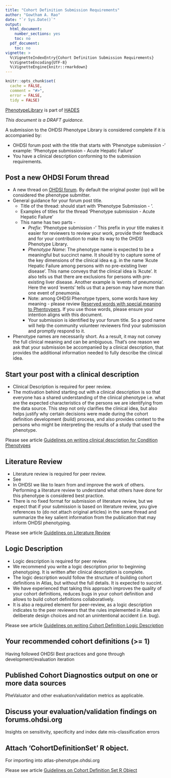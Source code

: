 ```yaml
---
title: "Cohort Definition Submission Requirements"
author: "Gowtham A. Rao"
date: "`r Sys.Date()`"
output:
  html_document:
    number_sections: yes
    toc: no  
  pdf_document: 
    toc: no     
vignette: >
  %\VignetteIndexEntry{Cohort Definition Submission Requirements}
  %\VignetteEncoding{UTF-8}    
  %\VignetteEngine{knitr::rmarkdown}
---
```


```r
knitr::opts_chunk$set(
  cache = FALSE,
  comment = "#>",
  error = FALSE,
  tidy = FALSE)
```

[PhenotypeLibrary](https://github.com/OHDSI/PhenotypeLibrary) is part of [HADES](https://ohdsi.github.io/Hades/)

*This document is a DRAFT guidance.*

A submission to the OHDSI Phenotype Library is considered complete if it is accompanied by:

- OHDSI forum post with the title that starts with 'Phenotype submission -' example: 'Phenotype submission - Acute Hepatic Failure'
- You have a clinical description conforming to the submission requirements.

## Post a new OHDSI Forum thread 
- A new thread on [OHDSI forum](forums.ohdsi.org). By default the original poster (op) will be considered the phenotype submitter. 
- General guidance for your forum post title. 
    - Title of the thread: should start with ‘Phenotype Submission - ‘. 
    - Examples of titles for the thread ‘Phenotype submission - Acute Hepatic Failure’
    - This name has two parts - 
        - *Prefix*: ‘Phenotype submission -’ This prefix in your title makes it easier for reviewers to review your work, provide their feedback and for your contribution to make its way to the OHDSI Phenotype Library.
        - *Phenotype Name*: The phenotype name is expected to be a meaningful but succinct name. It should try to capture some of the key dimensions of the clinical idea e.g. in the name ‘Acute Hepatic Failure among persons with no pre-existing liver disease’. This name conveys that the clinical idea is ‘Acute’. It also tells us that there are exclusions for persons with pre-existing liver disease. Another example is ‘events of pneumonia’. Here the word ‘events’ tells us that a person may have more than one event of pneumonia. 
        - Note: among OHDSI Phenotype typers, some words have key meaning - please review [Reserved words with special meaning to Phentoypers](https://ohdsi.github.io/PhenotypeLibrary/articles/ReservedWordsWithSpecialMeaningToPhenotypers.html). If you use those words, please ensure your intention aligns with this document.
        - Your submission is identified by your forum title. So a good name will help the community volunteer reviewers find your submission and promptly respond to it.
- Phenotype names are necessarily short. As a result, it may not convey the full clinical meaning and can be ambiguous. That's one reason we ask that your submission be accompanied by a clinical description, that provides the additional information needed to fully describe the clinical idea.


## Start your post with a clinical description
- Clinical Description is required for peer review.
- The motivation behind starting out with a clinical description is so that everyone has a shared understanding of the clinical phenotype i.e. what are the expected characteristics of the persons we are identifying from the data source. This step not only clarifies the clinical idea, but also helps justify why certain decisions were made during the cohort definition development (build) process, and also provides context to the persons who might be interpreting the results of a study that used the phenotype.

Please see article [Guidelines on writing clinical description for Condition Phenotypes](https://ohdsi.github.io/PhenotypeLibrary/articles/GuidelinesOnClinicalDescriptionForConditionPhenotypes.html)

## Literature Review
- Literature review is required for peer review.
- See 
- In OHDSI we like to learn from and improve the work of others. Performing a literature review to understand what others have done for this phenotype is considered best practice.
- There is no fixed format for submission of literature review, but we expect that if your submission is based on literature review, you give references to (do not attach original articles) in the same thread and summarize the key salient information from the publication that may inform OHDSI phenotyping.

Please see article [Guidelines on Literature Review](https://ohdsi.github.io/PhenotypeLibrary/articles/GuidelinesOnLiteratureReview.html)
 
## Logic Description
- Logic description is required for peer review.
- We recommend you write a logic description prior to beginning phenotyping. It is written after clinical description is complete.
- The logic description would follow the structure of building cohort definitions in Atlas, but without the full details. It is expected to succint.
- We have experienced that taking this approach improves the quality of your cohort definitions, reduces bugs in your cohort definition and allows to build cohort definitions collaboratively.
- It is also a required element for peer-review, as a logic description indicates to the peer reviewers that the rules implemented in Atlas are deliberate design choices and not an unintentional accident (i.e. bug).

Please see article [Guidelines on writing Cohort Definition Logic Description](https://ohdsi.github.io/PhenotypeLibrary/articles/GuidelinesOnWritingCohortDefinitionLogicDescription.html)

## Your recommended cohort definitions (>= 1)
  Having followed OHDSI Best practices and gone through development/evaluation iteration

## Published Cohort Diagnostics output on one or more data sources 
  PheValuator and other evaluation/validation metrics as applicable.

## Discuss your evaluation/validation findings on forums.ohdsi.org
  Insights on sensitivity, specificity and index date mis-classification errors

## Attach ‘CohortDefinitionSet’ R object.
  For importing into atlas-phenotype.ohdsi.org

Please see article [Guidelines on Cohort Definition Set R Object](https://ohdsi.github.io/PhenotypeLibrary/articles/GuidelinesOnCohortDefinitionSetRObject.html)  